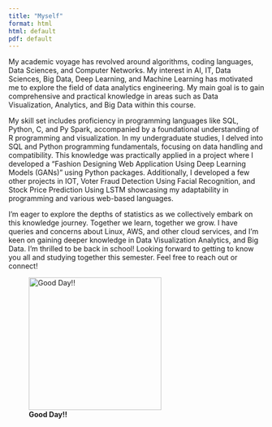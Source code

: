 ---
title: "Myself"
format: html
html: default
pdf: default
---

My academic voyage has revolved around algorithms, coding languages, Data Sciences, and Computer Networks. My interest in AI, IT, Data Sciences, Big Data, Deep Learning, and Machine Learning has motivated me to explore the field of data analytics engineering. My main goal is to gain comprehensive and practical knowledge in areas such as Data Visualization, Analytics, and Big Data within this course.

My skill set includes proficiency in programming languages like SQL, Python, C, and Py Spark, accompanied by a foundational understanding of R programming and visualization. In my undergraduate studies, I delved into SQL and Python programming fundamentals, focusing on data handling and compatibility. This knowledge was practically applied in a project where I developed a "Fashion Designing Web Application Using Deep Learning Models (GANs)" using Python packages. Additionally, I developed a few other projects in IOT, Voter Fraud Detection Using Facial Recognition, and Stock Price Prediction Using LSTM showcasing my adaptability in programming and various web-based languages.

I'm eager to explore the depths of statistics as we collectively embark on this knowledge journey. Together we learn, together we grow. I have queries and concerns about Linux, AWS, and other cloud services, and I'm keen on gaining deeper knowledge in Data Visualization Analytics, and Big Data. I'm thrilled to be back in school! Looking forward to getting to know you all and studying together this semester. Feel free to reach out or connect!

![**Good Day!!**](Sai SriRam Photo COMPRESSED.jpg){fig-align="left" width="261"}
